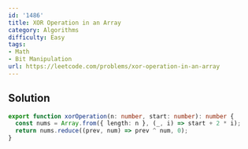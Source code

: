 ```yaml
---
id: '1486'
title: XOR Operation in an Array
category: Algorithms
difficulty: Easy
tags:
- Math
- Bit Manipulation
url: https://leetcode.com/problems/xor-operation-in-an-array
---
```


## Solution

```typescript filename="solution.ts" copy
export function xorOperation(n: number, start: number): number {
  const nums = Array.from({ length: n }, (_, i) => start + 2 * i);
  return nums.reduce((prev, num) => prev ^ num, 0);
}
```

